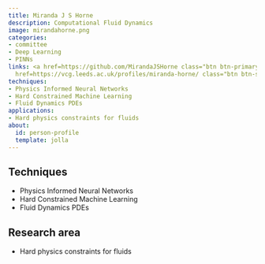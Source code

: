 ```yaml
---
title: Miranda J S Horne
description: Computational Fluid Dynamics
image: mirandahorne.png
categories:
- committee
- Deep Learning
- PINNs
links: <a href=https://github.com/MirandaJSHorne class="btn btn-primary">Github</a><a
  href=https://vcg.leeds.ac.uk/profiles/miranda-horne/ class="btn btn-secondary">Website</a>
techniques:
- Physics Informed Neural Networks
- Hard Constrained Machine Learning
- Fluid Dynamics PDEs
applications:
- Hard physics constraints for fluids
about:
  id: person-profile
  template: jolla
---
```

   
:::{#person-profile}
:::
   
##
## Techniques
   
- Physics Informed Neural Networks
- Hard Constrained Machine Learning
- Fluid Dynamics PDEs
   
##
## Research area
   
- Hard physics constraints for fluids
